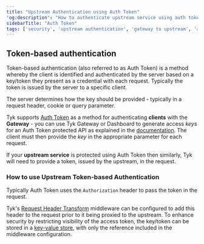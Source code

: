 ```yaml
---
title: "Upstream Authentication using Auth Token"
'og:description': "How to authenticate upstream service using auth token"
sidebarTitle: "Auth Token"
tags: ['security', 'upstream authentication', 'gateway to upstream', 'auth token']
---
```


## Token-based authentication

Token-based authentication (also referred to as Auth Token) is a method whereby the client is identified and authenticated by the server based on a key/token they present as a credential with each request. Typically the token is issued by the server to a specific client.

The server determines how the key should be provided - typically in a request header, cookie or query parameter.

Tyk supports [Auth Token](/api-management/authentication/bearer-token) as a method for authenticating **clients** with the **Gateway** - you can use Tyk Gateway or Dashboard to generate access *keys* for an Auth Token protected API as explained in the [documentation](/api-management/policies). The client must then provide the *key* in the appropriate parameter for each request.

If your **upstream service** is protected using Auth Token then similarly, Tyk will need to provide a token, issued by the upstream, in the request.

### How to use Upstream Token-based Authentication
Typically Auth Token uses the `Authorization` header to pass the token in the request.

Tyk's [Request Header Transform](/api-management/traffic-transformation/request-headers) middleware can be configured to add this header to the request prior to it being proxied to the upstream. To enhance security by restricting visibility of the access token, the key/token can be stored in a [key-value store](/tyk-self-managed/install), with only the reference included in the middleware configuration.



